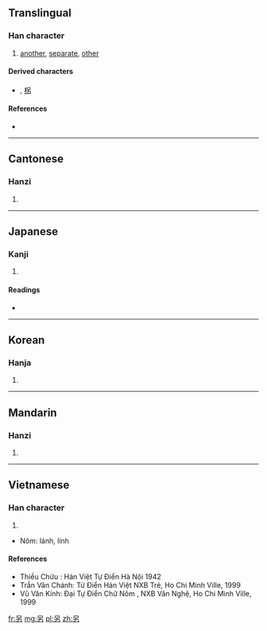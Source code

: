{{also|叧|加}}
==Translingual==

===Han character===
{{Han char|rn=30|rad=口|as=02|sn=5|four=6042<sub>7</sub>|canj=口大尸 (RKS)|ids=⿱[[口]][[力]]}}

# [[another]], [[separate]], [[other]]

====Derived characters====
* {{Hani|[[拐]]}},<!-- Japanese form slightly simplified --> [[柺]]

====References====
* {{Han ref|kx=0172.010|dkj=03235|dj=0382.030|hdz=10574.050|uh=53E6|ud=21478|bh=A574|bd=42356}}

----

==Cantonese==

===Hanzi===
{{yue-hanzi|jyut=ling6|y=ling6}}

# {{defn|Cantonese|sort=口02}}

----

==Japanese==

===Kanji===
{{ja-kanji|grade=|rs=口02}}

# {{defn|Japanese|sort=口02}}

====Readings====
* {{ja-readings|on=[[れい]] (rei), [[りゃう]] (ryau)|kun=[[わかれる]] (wakareru), [[さく]] (saku), [[べつの]] (betsuno), [[べつに]] (betsuni)}}

----

==Korean==

===Hanja===
{{ko-hanja|hangeul=령|rv=ryeong|mr=ryŏng}}

# {{defn|Korean|sort=口02}}

----

==Mandarin==

===Hanzi===
{{cmn-hanzi|pin=[[dāo]] ([[dao1]]), [[lìng]] ([[ling4]])|wg=tao<sup>1</sup>, ling<sup>4</sup>}}

# {{defn|Mandarin|sort=口02}}

----

==Vietnamese==

===Han character===
{{vi-hantu|lánh|rs=口02}}

# {{defn|Vietnamese|sort=口02}}
* Nôm: lánh, lính
====References====
* Thiều Chửu : Hán Việt Tự Điển  Hà Nội 1942
* Trần Văn Chánh: Từ Điển Hán Việt NXB Trẻ, Ho Chi Minh Ville, 1999
* Vũ Văn Kính: Đại Tự Điển Chữ Nôm , NXB Văn Nghệ, Ho Chi Minh Ville, 1999

[[fr:另]]
[[mg:另]]
[[pl:另]]
[[zh:另]]